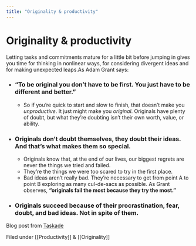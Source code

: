 ```yaml
---
title: "Originality & productivity"
---
```

# Originality & productivity

Letting tasks and commitments mature for a little bit before jumping in gives you time for thinking in nonlinear ways, for considering divergent ideas and for making unexpected leaps.As Adam Grant says: 

- ###   “To be **original** you don’t have to be first. You just have to be different and better.”   

    * So if you’re quick to start and slow to finish, that doesn’t make you *unproductive*. It just might make you *original*.
      Originals have plenty of doubt, but what they’re doubting isn’t their own worth, value, or ability. 

- ### Originals don’t doubt themselves, they doubt their ideas. And that’s what makes them so special.

    * Originals know that, at the end of our lives, our biggest regrets are never the things we tried and failed. 
    * They’re the things we were too scared to try in the first place.
    * Bad ideas aren’t really bad. They’re necessary to get from point A to point B exploring as many cul-de-sacs as possible. 
      As Grant observes, **“originals fail the most because they try the most.”**

- ### Originals succeed because of their procrastination, fear, doubt, and bad ideas. Not in spite of them.



Blog post from [Taskade](https://www.taskade.com/blog/creativity-originality-fuels-team-productivity/)

Filed under [[Productivity]] & [[Originality]]

